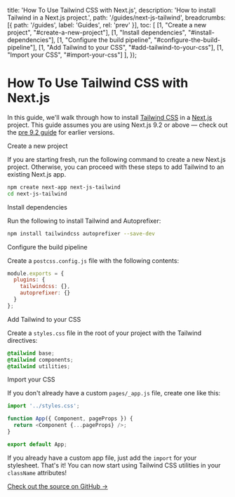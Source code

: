 
  title: 'How To Use Tailwind CSS with Next.js',
  description: 'How to install Tailwind in a Next.js project.',
  path: '/guides/next-js-tailwind',
  breadcrumbs: [{
    path: '/guides',
    label: 'Guides',
    rel: 'prev'
  }],
  toc: [
    [1, "Create a new project", "#create-a-new-project"],
    [1, "Install dependencies", "#install-dependencies"],
    [1, "Configure the build pipeline", "#configure-the-build-pipeline"],
    [1, "Add Tailwind to your CSS", "#add-tailwind-to-your-css"],
    [1, "Import your CSS", "#import-your-css"]
  ],
});

# How To Use Tailwind CSS with Next.js

<p className="text-lg">
  In this guide, we'll walk through how to install <a href="https://tailwindcss.com/">Tailwind CSS</a> in a <a href="https://nextjs.org">Next.js</a> project. This guide assumes you are using Next.js 9.2 or above &mdash; check out the <a href="/guides/next-js-tailwind/pre-9-2">pre 9.2 guide</a> for earlier versions.
</p>

<StepHeading step="1" id="create-a-new-project">Create a new project</StepHeading>

If you are starting fresh, run the following command to create a new Next.js project. Otherwise, you can proceed with these steps to add Tailwind to an existing Next.js app.

```bash
npm create next-app next-js-tailwind
cd next-js-tailwind
```

<StepHeading step="2" id="install-dependencies">Install dependencies</StepHeading>

Run the following to install Tailwind and Autoprefixer:

```bash
npm install tailwindcss autoprefixer --save-dev
```

<StepHeading step="3" id="configure-the-build-pipeline">Configure the build pipeline</StepHeading>

Create a `postcss.config.js` file with the following contents:

```js
module.exports = {
  plugins: {
    tailwindcss: {},
    autoprefixer: {}
  }
};
```

<StepHeading step="4" id="add-tailwind-to-your-css">Add Tailwind to your CSS</StepHeading>

Create a `styles.css` file in the root of your project with the Tailwind directives:

```css
@tailwind base;
@tailwind components;
@tailwind utilities;
```

<StepHeading step="5" id="import-your-css">Import your CSS</StepHeading>

If you don't already have a custom `pages/_app.js` file, create one like this:

```js highlight=1
import '../styles.css';

function App({ Component, pageProps }) {
  return <Component {...pageProps} />;
}

export default App;
```

If you already have a custom app file, just add the `import` for your stylesheet. That's it! You can now start using Tailwind CSS utilities in your `className` attributes!

[Check out the source on GitHub →](https://github.com/statickit-projects/next-js-tailwind)
